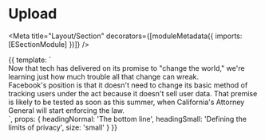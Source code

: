 

# Upload

<Meta title="Layout/Section" decorators={[moduleMetadata({ imports: [ESectionModule] })]} />

<Props of={ESection} />

<Preview>
    <Story name="default" height="250px">
        {{
            template: `
                <section eSection [heading]="headingNormal">
                    Now that tech has delivered on its promise to "change the world," we're learning just how much trouble all that change can wreak.
                    <section eSection [heading]="headingSmall" [size]="size">
                        Facebook's position is that it doesn't need to change its basic method of tracking users under the act because it doesn't sell user data. That premise is likely to be tested as soon as this summer, when California's Attorney General will start enforcing the law.
                    </section>
                <section>
            `,
            props: {
                headingNormal: 'The bottom line',
                headingSmall: 'Defining the limits of privacy',
                size: 'small'
            }
        }}
    </Story>
</Preview>
